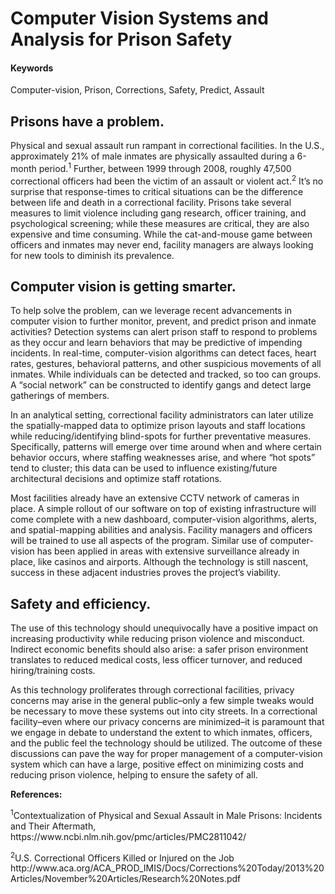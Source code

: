 # Computer Vision Systems and Analysis for Prison Safety {#prison-safety}
#### Keywords {-}
Computer-vision, Prison, Corrections, Safety, Predict, Assault

## Prisons have a problem.
Physical and sexual assault run rampant in correctional facilities. In the U.S., approximately 21% of male inmates are physically assaulted during a 6-month period.<sup>1</sup> Further, between 1999 through 2008, roughly 47,500 correctional officers had been the victim of an assault or violent act.<sup>2</sup> It's no surprise that response-times to critical situations can be the difference between life and death in a correctional facility. Prisons take several measures to limit violence including gang research, officer training, and psychological screening; while these measures are critical, they are also expensive and time consuming. While the cat-and-mouse game between officers and inmates may never end, facility managers are always looking for new tools to diminish its prevalence.

## Computer vision is getting smarter.
To help solve the problem, can we leverage recent advancements in computer vision to further monitor, prevent, and predict prison and inmate activities? Detection systems can alert prison staff to respond to problems as they occur and learn behaviors that may be predictive of impending incidents.  In real-time, computer-vision algorithms can detect faces, heart rates, gestures, behavioral patterns, and other suspicious movements of all inmates. While individuals can be detected and tracked, so too can groups. A "social network" can be constructed to identify gangs and detect large gatherings of members.

In an analytical setting, correctional facility administrators can later utilize the spatially-mapped data to optimize prison layouts and staff locations while reducing/identifying blind-spots for further preventative measures. Specifically, patterns will emerge over time around when and where certain behavior occurs, where staffing weaknesses arise, and where "hot spots" tend to cluster; this data can be used to influence existing/future architectural decisions and optimize staff rotations.

Most facilities already have an extensive CCTV network of cameras in place. A simple rollout of our software on top of existing infrastructure will come complete with a new dashboard, computer-vision algorithms, alerts, and spatial-mapping abilities and analysis. Facility managers and officers will be trained to use all aspects of the program. Similar use of computer-vision has been applied in areas with extensive surveillance already in place, like casinos and airports. Although the technology is still nascent, success in these adjacent industries proves the project's viability.

## Safety and efficiency.
The use of this technology should unequivocally have a positive impact on increasing productivity while reducing prison violence and misconduct. Indirect economic benefits should also arise: a safer prison environment translates to reduced medical costs, less officer turnover, and reduced hiring/training costs. 

As this technology proliferates through correctional facilities, privacy concerns may arise in the general public--only a few simple tweaks would be necessary to move these systems out into city streets. In a correctional facility--even where our privacy concerns are minimized--it is paramount that we engage in debate to understand the extent to which inmates, officers, and the public feel the technology should be utilized. The outcome of these discussions can pave the way for proper management of a computer-vision system which can have a large, positive effect on minimizing costs and reducing prison violence, helping to ensure the safety of all.

**References:**

<sup>1</sup>Contextualization of Physical and Sexual Assault in Male Prisons: Incidents and Their Aftermath, https://www.ncbi.nlm.nih.gov/pmc/articles/PMC2811042/

<sup>2</sup>U.S. Correctional Officers Killed or Injured on the Job http://www.aca.org/ACA_PROD_IMIS/Docs/Corrections%20Today/2013%20Articles/November%20Articles/Research%20Notes.pdf
